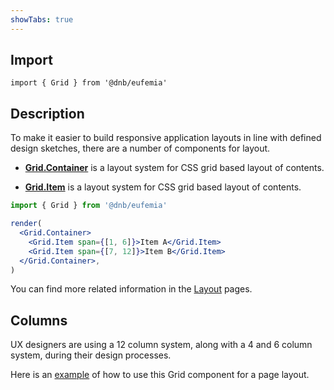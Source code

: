 ```yaml
---
showTabs: true
---
```


## Import

```tsx
import { Grid } from '@dnb/eufemia'
```

## Description

To make it easier to build responsive application layouts in line with defined design sketches, there are a number of components for layout.

- **[Grid.Container](/uilib/layout/grid/container)** is a layout system for CSS grid based layout of contents.

- **[Grid.Item](/uilib/layout/grid/item)** is a layout system for CSS grid based layout of contents.

```jsx
import { Grid } from '@dnb/eufemia'

render(
  <Grid.Container>
    <Grid.Item span={[1, 6]}>Item A</Grid.Item>
    <Grid.Item span={[7, 12]}>Item B</Grid.Item>
  </Grid.Container>,
)
```

You can find more related information in the [Layout](/uilib/layout) pages.

## Columns

UX designers are using a 12 column system, along with a 4 and 6 column system, during their design processes.

Here is an [example](/uilib/layout/grid/visual-tests/page-layout/) of how to use this Grid component for a page layout.
